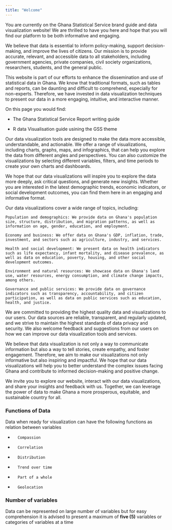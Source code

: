 ```yaml
---
title: "Welcome"
---
```


You are currently on the Ghana Statistical Service brand guide and data visualization website!
We are thrilled to have you here and hope that you will find our platform to be both informative and engaging.

We believe that data is essential to inform policy-making, support decision-making, and improve the lives of citizens. Our mission is to provide accurate, relevant, and accessible data to all stakeholders, including government agencies, private companies, civil society organizations, researchers, students, and the general public.

This website is part of our efforts to enhance the dissemination and use of statistical data in Ghana. We know that traditional formats, such as tables and reports, can be daunting and difficult to comprehend, especially for non-experts. Therefore, we have invested in data visualization techniques to present our data in a more engaging, intuitive, and interactive manner.

On this page you would find:

- The Ghana Statistical Service Report writing guide

- R data Visualisation guide usining the GSS theme

Our data visualization tools are designed to make the data more accessible, understandable, and actionable. We offer a range of visualizations, including charts, graphs, maps, and infographics, that can help you explore the data from different angles and perspectives. You can also customize the visualizations by selecting different variables, filters, and time periods to create your own charts and dashboards.

We hope that our data visualizations will inspire you to explore the data more deeply, ask critical questions, and generate new insights. Whether you are interested in the latest demographic trends, economic indicators, or social development outcomes, you can find them here in an engaging and informative format.

Our data visualizations cover a wide range of topics, including:

    Population and demographics: We provide data on Ghana's population size, structure, distribution, and migration patterns, as well as information on age, gender, education, and employment.

    Economy and business: We offer data on Ghana's GDP, inflation, trade, investment, and sectors such as agriculture, industry, and services.

    Health and social development: We present data on health indicators such as life expectancy, infant mortality, and disease prevalence, as well as data on education, poverty, housing, and other social development outcomes.

    Environment and natural resources: We showcase data on Ghana's land use, water resources, energy consumption, and climate change impacts, among others.

    Governance and public services: We provide data on governance indicators such as transparency, accountability, and citizen participation, as well as data on public services such as education, health, and justice.

We are committed to providing the highest quality data and visualizations to our users. Our data sources are reliable, transparent, and regularly updated, and we strive to maintain the highest standards of data privacy and security. We also welcome feedback and suggestions from our users on how we can improve our data visualization tools and services.

We believe that data visualization is not only a way to communicate information but also a way to tell stories, create empathy, and foster engagement. Therefore, we aim to make our visualizations not only informative but also inspiring and impactful. We hope that our data visualizations will help you to better understand the complex issues facing Ghana and contribute to informed decision-making and positive change.

We invite you to explore our website, interact with our data visualizations, and share your insights and feedback with us. Together, we can leverage the power of data to make Ghana a more prosperous, equitable, and sustainable country for all.



### Functions of Data
Data when ready for visualization can have the following functions as relation between variables

-		Compassion
-		Correlation
-		Distribution
-		Trend over time
-		Part of a whole
-		Geolocation


### Number of variables

Data can be represented on large number of variables but for easy comprehension it is advised to present a maximum of **five (5)** variables or categories of variables at a time

